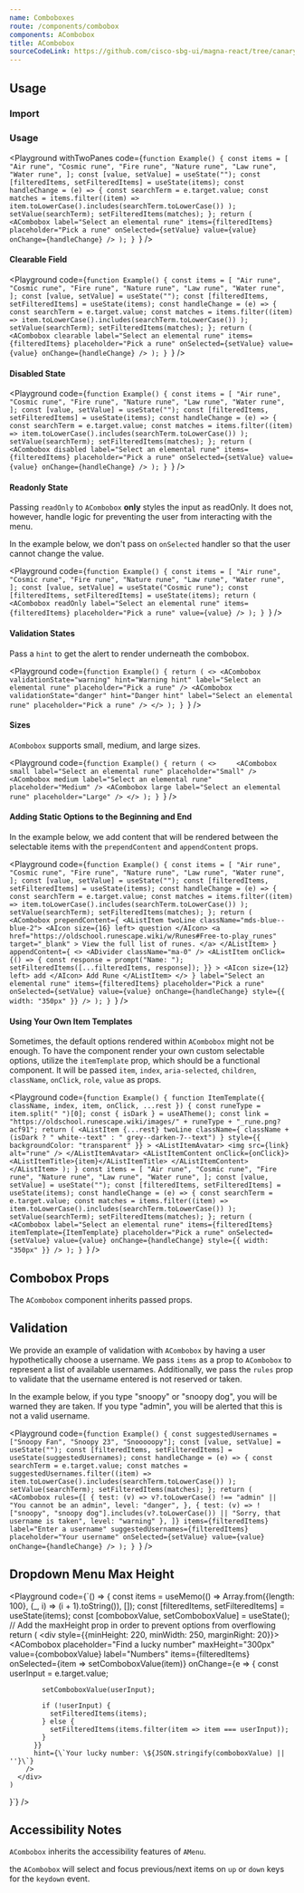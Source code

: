 ```yaml
---
name: Comboboxes
route: /components/combobox
components: ACombobox
title: ACombobox
sourceCodeLink: https://github.com/cisco-sbg-ui/magna-react/tree/canary/framework/components/ACombobox
---
```


## Usage

### Import

<ComponentImport components="ACombobox" />

### Usage

<Playground
  withTwoPanes
  code={`function Example() {
  const items = [
    "Air rune",
    "Cosmic rune",
    "Fire rune",
    "Nature rune",
    "Law rune",
    "Water rune",
  ];
  const [value, setValue] = useState("");
  const [filteredItems, setFilteredItems] = useState(items);
  const handleChange = (e) => {
    const searchTerm = e.target.value;
    const matches = items.filter((item) =>
      item.toLowerCase().includes(searchTerm.toLowerCase())
    );
    setValue(searchTerm);
    setFilteredItems(matches);
  };
  return (
    <ACombobox
      label="Select an elemental rune"
      items={filteredItems}
      placeholder="Pick a rune"
      onSelected={setValue}
      value={value}
      onChange={handleChange}
    />
  );
}
`}
/>

#### Clearable Field

<Playground
  code={`function Example() {
  const items = [
    "Air rune",
    "Cosmic rune",
    "Fire rune",
    "Nature rune",
    "Law rune",
    "Water rune",
  ];
  const [value, setValue] = useState("");
  const [filteredItems, setFilteredItems] = useState(items);
  const handleChange = (e) => {
    const searchTerm = e.target.value;
    const matches = items.filter((item) =>
      item.toLowerCase().includes(searchTerm.toLowerCase())
    );
    setValue(searchTerm);
    setFilteredItems(matches);
  };
  return (
    <ACombobox
      clearable
      label="Select an elemental rune"
      items={filteredItems}
      placeholder="Pick a rune"
      onSelected={setValue}
      value={value}
      onChange={handleChange}
    />
  );
}
`}
/>

#### Disabled State

<Playground
  code={`function Example() {
  const items = [
    "Air rune",
    "Cosmic rune",
    "Fire rune",
    "Nature rune",
    "Law rune",
    "Water rune",
  ];
  const [value, setValue] = useState("");
  const [filteredItems, setFilteredItems] = useState(items);
  const handleChange = (e) => {
    const searchTerm = e.target.value;
    const matches = items.filter((item) =>
      item.toLowerCase().includes(searchTerm.toLowerCase())
    );
    setValue(searchTerm);
    setFilteredItems(matches);
  };
  return (
    <ACombobox
      disabled
      label="Select an elemental rune"
      items={filteredItems}
      placeholder="Pick a rune"
      onSelected={setValue}
      value={value}
      onChange={handleChange}
    />
  );
}
`}
/>

#### Readonly State

Passing `readOnly` to `ACombobox` **only** styles the input as readOnly. It does not, however, handle logic for preventing the user from interacting with the menu.

In the example below, we don't pass on `onSelected` handler so that the user cannot change the value.

<Playground
  code={`function Example() {
  const items = [
    "Air rune",
    "Cosmic rune",
    "Fire rune",
    "Nature rune",
    "Law rune",
    "Water rune",
  ];
  const [value, setValue] = useState("Cosmic rune");
  const [filteredItems, setFilteredItems] = useState(items);
  return (
    <ACombobox
      readOnly
      label="Select an elemental rune"
      items={filteredItems}
      placeholder="Pick a rune"
      value={value}
    />
  );
}
`}
/>

#### Validation States

Pass a `hint` to get the alert to render underneath the combobox.

<Playground
  code={`function Example() {
  return (
    <>
      <ACombobox
        validationState="warning"
        hint="Warning hint"
        label="Select an elemental rune"
        placeholder="Pick a rune"
      />
      <ACombobox
        validationState="danger"
        hint="Danger hint"
        label="Select an elemental rune"
        placeholder="Pick a rune"
      />
    </>
  );
}
`}
/>

#### Sizes

`ACombobox` supports small, medium, and large sizes.

<Playground
  code={`function Example() {
  return (
    <>    
      <ACombobox
        small
        label="Select an elemental rune"
        placeholder="Small"
      />
      <ACombobox
        medium
        label="Select an elemental rune"
        placeholder="Medium"
      />
      <ACombobox
        large
        label="Select an elemental rune"
        placeholder="Large"
      />
    </>
  );
}
`}
/>

#### Adding Static Options to the Beginning and End

In the example below, we add content that will be rendered between the selectable items with the `prependContent` and `appendContent` props.

<Playground
  code={`function Example() {
  const items = [
    "Air rune",
    "Cosmic rune",
    "Fire rune",
    "Nature rune",
    "Law rune",
    "Water rune",
  ];
  const [value, setValue] = useState("");
  const [filteredItems, setFilteredItems] = useState(items);
  const handleChange = (e) => {
    const searchTerm = e.target.value;
    const matches = items.filter((item) =>
      item.toLowerCase().includes(searchTerm.toLowerCase())
    );
    setValue(searchTerm);
    setFilteredItems(matches);
  };
  return (
    <ACombobox
      prependContent={
        <AListItem twoLine className="mds-blue--blue-2">
          <AIcon size={16} left>
            question
          </AIcon>
          <a
            href="https://oldschool.runescape.wiki/w/Runes#Free-to-play_runes"
            target="_blank"
          >
            View the full list of runes.
          </a>
        </AListItem>
      }
      appendContent={
        <>
          <ADivider className="ma-0" />
          <AListItem
            onClick={() => {
              const response = prompt("Name: ");
              setFilteredItems([...filteredItems, response]);
            }}
          >
            <AIcon size={12} left>
              add
            </AIcon>
            Add Rune
          </AListItem>
        </>
      }
      label="Select an elemental rune"
      items={filteredItems}
      placeholder="Pick a rune"
      onSelected={setValue}
      value={value}
      onChange={handleChange}
      style={{ width: "350px" }}
    />
  );
}
`}
/>

#### Using Your Own Item Templates

Sometimes, the default options rendered within `ACombobox` might not be enough. To have the component render your own custom selectable options, utilize the `itemTemplate` prop, which should be a functional component. It will be passed `item`, `index`, `aria-selected`, `children`, `className`, `onClick`, `role`, `value` as props.

<Playground
  code={`function Example() {
  function ItemTemplate({ className, index, item, onClick, ...rest }) {
    const runeType = item.split(" ")[0];
    const { isDark } = useATheme();
    const link =
      "https://oldschool.runescape.wiki/images/" + runeType + "_rune.png?acf91";
    return (
      <AListItem
        {...rest}
        twoLine
        className={
          className + (isDark ? " white--text" : " grey--darken-7--text")
        }
        style={{ backgroundColor: "transparent" }}
      >
        <AListItemAvatar>
          <img src={link} alt="rune" />
        </AListItemAvatar>
        <AListItemContent onClick={onClick}>
          <AListItemTitle>{item}</AListItemTitle>
        </AListItemContent>
      </AListItem>
    );
  }
  const items = [
    "Air rune",
    "Cosmic rune",
    "Fire rune",
    "Nature rune",
    "Law rune",
    "Water rune",
  ];
  const [value, setValue] = useState("");
  const [filteredItems, setFilteredItems] = useState(items);
  const handleChange = (e) => {
    const searchTerm = e.target.value;
    const matches = items.filter((item) =>
      item.toLowerCase().includes(searchTerm.toLowerCase())
    );
    setValue(searchTerm);
    setFilteredItems(matches);
  };
  return (
    <ACombobox
      label="Select an elemental rune"
      items={filteredItems}
      itemTemplate={ItemTemplate}
      placeholder="Pick a rune"
      onSelected={setValue}
      value={value}
      onChange={handleChange}
      style={{ width: "350px" }}
    />
  );
}
`}
/>

## Combobox Props

The `ACombobox` component inherits passed props.

<Props of="ACombobox" />

## Validation

We provide an example of validation with `ACombobox` by having a user hypothetically choose a username. We pass `items` as a prop to `ACombobox` to represent a list of available usernames. Additionally, we pass the `rules` prop to validate that the username entered is not reserved or taken.

In the example below, if you type "snoopy" or "snoopy dog", you will be warned they are taken. If you type "admin", you will be alerted that this is not a valid username.

<Playground
  code={`function Example() {
  const suggestedUsernames = ["Snoopy Fan", "Snoopy 23", "Snooooopy"];
  const [value, setValue] = useState("");
  const [filteredItems, setFilteredItems] = useState(suggestedUsernames);
  const handleChange = (e) => {
    const searchTerm = e.target.value;
    const matches = suggestedUsernames.filter((item) =>
      item.toLowerCase().includes(searchTerm.toLowerCase())
    );
    setValue(searchTerm);
    setFilteredItems(matches);
  };
  return (
    <ACombobox
      rules={[
        {
          test: (v) => v?.toLowerCase() !== "admin" || "You cannot be an admin",
          level: "danger",
        },
        {
          test: (v) =>
            !["snoopy", "snoopy dog"].includes(v?.toLowerCase()) ||
            "Sorry, that username is taken",
          level: "warning"
        },
      ]}
      items={filteredItems}
      label="Enter a username"
      suggestedUsernames={filteredItems}
      placeholder="Your username"
      onSelected={setValue}
      value={value}
      onChange={handleChange}
    />
  );
}
`}
/>

## Dropdown Menu Max Height

<Playground
  code={`() => {
    const items = useMemo(() => Array.from({length: 100}, (_, i) => (i + 1).toString()), []);
    const [filteredItems, setFilteredItems] = useState(items);
    const [comboboxValue, setComboboxValue] = useState();
    // Add the maxHeight prop in order to prevent options from overflowing
    return (
      <div style={{minHeight: 220, minWidth: 250, marginRight: 20}}>
        <ACombobox
          placeholder="Find a lucky number"
          maxHeight="300px"
          value={comboboxValue}
          label="Numbers"
          items={filteredItems}
          onSelected={item => setComboboxValue(item)}
          onChange={e => {
            const userInput = e.target.value;

            setComboboxValue(userInput);

            if (!userInput) {
              setFilteredItems(items);
            } else {
              setFilteredItems(items.filter(item => item === userInput));
            }
          }}
          hint={\`Your lucky number: \${JSON.stringify(comboboxValue) || ''}\`}
        />
      </div>
    )

}`}
/>

## Accessibility Notes

`ACombobox` inherits the accessibility features of `AMenu`.

the `ACombobox` will select and focus previous/next items on `up` or `down` keys for the `keydown` event.
